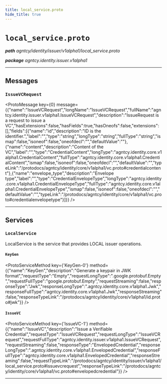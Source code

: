 ```yaml
---
title: local_service.proto
hide_title: true
---
```



# `local_service.proto`
_**path** agntcy/identity/issuer/v1alpha1/local_service.proto_

_**package** agntcy.identity.issuer.v1alpha1_



---

## Messages


### `IssueVCRequest`
<ProtoMessage key={0} message={{"name":"IssueVCRequest","longName":"IssueVCRequest","fullName":"agntcy.identity.issuer.v1alpha1.IssueVCRequest","description":"IssueRequest is a request to issue a VC","hasExtensions":false,"hasFields":true,"hasOneofs":false,"extensions":[],"fields":[{"name":"id","description":"ID is the identifier.","label":"","type":"string","longType":"string","fullType":"string","ismap":false,"isoneof":false,"oneofdecl":"","defaultValue":""},{"name":"content","description":"Content of the VC","label":"","type":"CredentialContent","longType":"agntcy.identity.core.v1alpha1.CredentialContent","fullType":"agntcy.identity.core.v1alpha1.CredentialContent","ismap":false,"isoneof":false,"oneofdecl":"","defaultValue":"","typeLink":"/protodocs/agntcy/identity/core/v1alpha1/vc.proto#credentialcontent"},{"name":"envelope_type","description":"Envelope type","label":"","type":"CredentialEnvelopeType","longType":"agntcy.identity.core.v1alpha1.CredentialEnvelopeType","fullType":"agntcy.identity.core.v1alpha1.CredentialEnvelopeType","ismap":false,"isoneof":false,"oneofdecl":"","defaultValue":"","typeLink":"/protodocs/agntcy/identity/core/v1alpha1/vc.proto#credentialenvelopetype"}]}} />

---
## Services


### `LocalService`

LocalService is the service that provides LOCAL issuer operations.


#### `KeyGen`
<ProtoServiceMethod key={'KeyGen-0'} method={{"name":"KeyGen","description":"Generate a keypair in JWK format","requestType":"Empty","requestLongType":".google.protobuf.Empty","requestFullType":"google.protobuf.Empty","requestStreaming":false,"responseType":"Jwk","responseLongType":".agntcy.identity.core.v1alpha1.Jwk","responseFullType":"agntcy.identity.core.v1alpha1.Jwk","responseStreaming":false,"responseTypeLink":"/protodocs/agntcy/identity/core/v1alpha1/id.proto#jwk"}} />


#### `IssueVC`
<ProtoServiceMethod key={'IssueVC-1'} method={{"name":"IssueVC","description":"Issue a Verifiable Credential","requestType":"IssueVCRequest","requestLongType":"IssueVCRequest","requestFullType":"agntcy.identity.issuer.v1alpha1.IssueVCRequest","requestStreaming":false,"responseType":"EnvelopedCredential","responseLongType":".agntcy.identity.core.v1alpha1.EnvelopedCredential","responseFullType":"agntcy.identity.core.v1alpha1.EnvelopedCredential","responseStreaming":false,"requestTypeLink":"/protodocs/agntcy/identity/issuer/v1alpha1/local_service.proto#issuevcrequest","responseTypeLink":"/protodocs/agntcy/identity/core/v1alpha1/vc.proto#envelopedcredential"}} />


---


  